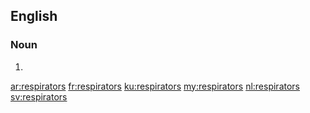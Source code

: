 ==English==

===Noun===
{{head|en|plural}}

# {{plural of|respirator|lang=en}}

[[ar:respirators]]
[[fr:respirators]]
[[ku:respirators]]
[[my:respirators]]
[[nl:respirators]]
[[sv:respirators]]